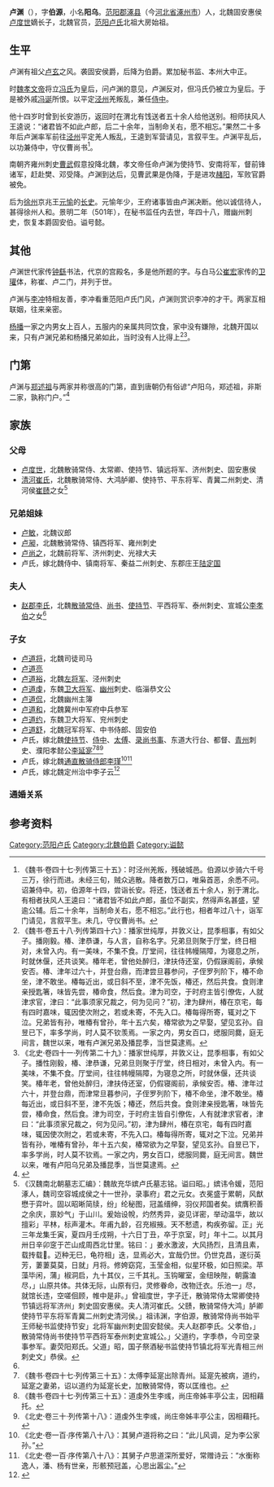 '''卢渊'''（{{bd|454年||501年||}}），字'''伯源'''，小名'''阳乌'''。[[范阳郡|范阳郡]][[涿县|涿县]]（今[[河北省|河北省]][[涿州市|涿州市]]）人，北魏固安惠侯[[卢度世|卢度世]]嫡长子，北魏官员，[[范阳卢氏|范阳卢氏]]北祖大房始祖。

==生平==
卢渊有祖父[[卢玄|卢玄]]之风。袭固安侯爵，后降为伯爵。累加秘书监、本州大中正。

时[[魏孝文帝|魏孝文帝]]将立[[孝文幽皇后|冯氏]]为皇后，问卢渊的意见，卢渊反对，但冯氏仍被立为皇后。于是被外戚[[冯诞|冯诞]]所恨。以平定[[泾州|泾州]]羌叛乱，兼任[[侍中|侍中]]。

他十四岁时曾到长安游历，返回时在渭北有饯送者五十余人给他送别。相师扶风人王逵说：“诸君皆不如此卢郎，后二十余年，当制命关右，愿不相忘。”果然二十多年后卢渊率军前往[[泾州|泾州]]平定羌人叛乱，王逵到军营请见，言叙平生。卢渊平乱后，以功兼侍中，守仪曹尚书<ref>《魏书·卷四十七·列传第三十五》：时泾州羌叛，残破城邑。伯源以步骑六千号三万，徐行而进。未经三旬，贼众逃散。降者数万口，唯枭首恶，余悉不问。诏兼侍中。初，伯源年十四，尝诣长安。将还，饯送者五十余人，别于渭北。有相者扶风人王逵曰：“诸君皆不如此卢郎，虽位不副实，然得声名甚盛，望逾公辅。后二十余年，当制命关右，愿不相忘。”此行也，相者年过八十，诣军门请见，言叙平生。未几，守仪曹尚书。</ref>。

南朝齐雍州刺史[[曹武|曹武]]假意投降北魏，孝文帝任命卢渊为使持节、安南将军，督前锋诸军，赶赴樊、邓受降。卢渊到达后，见曹武果是伪降，于是进攻[[赭阳|赭阳]]，军败官爵被免。

后为[[徐州|徐州]]京兆王[[元愉|元愉]]的[[长史|长史]]。元愉年少，王府诸事皆由卢渊决断。他以诚信待人，甚得徐州人和。景明二年（501年），在秘书监任内去世，年四十八，赠幽州刺史，恢复本爵固安伯。谥号懿。

==其他==
卢渊世代家传[[钟繇|钟繇]]书法，代京的宫殿名，多是他所题的字。与白马公[[崔宏|崔宏]]家传的[[卫瓘|卫瓘]]体，称崔、卢二门，并列于世。

卢渊与[[李冲|李冲]]特相友善，李冲看重范阳卢氏门风，卢渊则赏识李冲的才干。两家互相联姻，往来亲密。

[[杨播|杨播]]一家之内男女上百人，五服内的亲属共同饮食，家中没有嫌隙，北魏开国以来，只有卢渊兄弟和杨播兄弟如此，当时没有人比得上<ref>《魏书·卷五十八·列传第四十六》：播家世纯厚，并敦义让，昆季相事，有如父子。播刚毅。椿、津恭谦，与人言，自称名字。兄弟旦则聚于厅堂，终日相对，未曾入内。有一美味，不集不食。厅堂间，往往帏幔隔障，为寝息之所，时就休偃，还共谈笑。椿年老，曾他处醉归，津扶侍还室，仍假寐阁前，承候安否。椿、津年过六十，并登台鼎，而津尝旦暮参问，子侄罗列阶下，椿不命坐，津不敢坐。椿每近出，或日斜不至，津不先饭，椿还，然后共食。食则津亲授匙箸，味皆先尝，椿命食，然后食。津为司空，于时府主皆引僚佐，人就津求官，津曰：“此事须家兄裁之，何为见问？”初，津为肆州，椿在京宅，每有四时嘉味，辄因使次附之，若或未寄，不先入口。椿每得所寄，辄对之下泣。兄弟皆有孙，唯椿有曾孙，年十五六矣，椿常欲为之早娶，望见玄孙。自昱已下，率多学尚，时人莫不钦羡焉。一家之内，男女百口，缌服同爨，庭无间言，魏世以来，唯有卢渊兄弟及播昆季，当世莫逮焉。</ref><ref>《北史·卷四十一·列传第二十九》：播家世纯厚，并敦义让，昆季相事，有如父子。播性刚毅，椿、津恭谦，兄弟旦则聚于厅堂，终日相对，未曾入内。有一美味，不集不食。厅堂间，往往帏幔隔障，为寝息之所，时就休偃，还共谈笑。椿年老，曾他处醉归，津扶侍还室，仍假寝阁前，承候安否。椿、津年过六十，并登台鼎，而津常旦暮参问，子侄罗列阶下，椿不命坐，津不敢坐。椿每近出，或日斜不至，津不先饭；椿还，然后共食。食则津亲授匙箸，味皆先尝，椿命食，然后食。津为司空，于时府主皆自引僚佐，人有就津求官者，津曰：“此事须家兄裁之，何为见问。”初，津为肆州，椿在京宅，每有四时嘉味，辄因使次附之，若或未寄，不先入口。椿每得所寄，辄对之下泣。兄弟并皆有孙，唯椿有曾孙，年十五六矣，椿常欲为之早娶，望见玄孙。自昱已下，率多学尚，时人莫不钦焉。一家之内，男女百口，缌服同爨，庭无间言。魏世以来，唯有卢阳乌兄弟及播昆季，当世莫逮焉。</ref>。

==门第==
卢渊与[[郑述祖|郑述祖]]与两家并称很高的门第，直到唐朝仍有俗谚“卢阳乌，郑述祖，非斯二家，孰称门户。”<ref>{{Cite book | author =赵振华著| title = 《洛阳古代铭刻文献研究》 | location =西安市 | publisher = 三秦出版社  | date=  2009年12月| pages =448-457 |ISBN =978-7-80736-521-1| accessdate = 2017-11-25 | url = | language= zh-hans| quote = }}</ref>

==家族==
{{main|范阳卢氏世系图}}

===父母===
*[[卢度世|卢度世]]，北魏散骑常侍、太常卿、使持节、镇远将军、济州刺史、固安惠侯
*[[清河崔氏|清河崔氏]]，北魏散骑常侍、大鸿胪卿、使持节、平东将军、青冀二州刺史、清河侯[[崔赜|崔赜]]之女<ref name=autogenerated1>《汉魏南北朝墓志汇编》：魏故充华嫔卢氏墓志铭。谥曰昭。」嫔讳令媛，范阳涿人，魏司空容城成侯之十一世孙，录事府」君之元女。衣冕盛于累朝，风猷懋于弈叶。固以昭晰简牍，纷」纶秘图，冠盖缙绅，羽仪邦国者矣。嫔膺积善之余庆，禀妙气」于山川。爰始设帨，灼然秀异，姿见详密，举动温华，故以擅彩」平林，标声灌木。年甫九龄，召充椒掖。天不慭遗，构疾弥留。正」光三年龙集壬寅，夏四月壬戍朔，十六日丁丑，卒于京室，时」年十二。以其月卅日辛卯窆于芒山成周西北廿里。铭曰：」姜水激波，大风扬烈，且清且素，载抟载𩗭。迈种无巳，龟符相」迭，显焉必大，宜哉仍世。仍世克昌，遂衍英芳，萋萋莫莫，日就」月将。修姱窈窕，玉莹金相，似星环极，如日照梁。苹藻毕闲，蒲」椒洞启，九十其仪，三千其礼。玉钩曜室，金纽映陛，朝露溘尽，」山原共体。共体无际，山原有归，灵修眷命，改物迁衣。乐池一」尽，就馆长违，空嗟佪顾，帷中是非。」曾祖度世，字子迁，散骑常侍太常卿使持节镇远将军济州」刺史固安惠侯。夫人清河崔氏。父赜，散骑常侍大鸿」胪卿使持节平东将军青冀二州刺史清河侯。」祖讳渊，字伯源，散骑常侍尚书始平王师秘书监使持节安」北将军幽州刺史固安懿侯。夫人赵郡李氏。父孝伯，」散骑常侍尚书使持节平西将军泰州刺史宣城公。」父道约，字季恭，今司空录事参军。妻荧阳郑氏。父道」昭，国子祭酒秘书监使持节镇北将军光青相三州刺史文」恭侯。</ref>

===兄弟姐妹===
*[[卢敏|卢敏]]，北魏议郎
*[[卢昶|卢昶]]，北魏散骑常侍、镇西将军、雍州刺史
*[[卢尚之|卢尚之]]，北魏前将军、济州刺史、光禄大夫
*卢氏，嫁北魏侍中、镇南将军、秦益二州刺史、东郡庄王[[陆定国|陆定国]]

===夫人===
*[[赵郡李氏|赵郡李氏]]，北魏[[散骑常侍|散骑常侍]]、[[尚书|尚书]]、[[使持节|使持节]]、平西将军、泰州刺史、宣城公[[李孝伯|李孝伯]]之女<ref name=autogenerated1 />

===子女===
*[[卢道将|卢道将]]，北魏司徒司马
*[[卢道亮|卢道亮]]
*[[卢道裕|卢道裕]]，北魏[[左将军|左将军]]、泾州刺史
*[[卢道虔|卢道虔]]，东魏[[卫大将军|卫大将军]]、[[幽州|幽州]]刺史、临淄恭文公
*[[卢道侃|卢道侃]]，北魏幽州主簿
*[[卢道和|卢道和]]，北魏冀州中军府中兵参军
*[[卢道约|卢道约]]，东魏卫大将军、兖州刺史
*[[卢道舒|卢道舒]]，北魏冠军将军、中书侍郎、固安伯
*卢氏，嫁北魏[[使持节|使持节]]、[[侍中|侍中]]、[[太傅|太傅]]、[[录尚书事|录尚书事]]、东道大行台、都督、[[青州|青州]]刺史、濮阳孝懿公[[李延寔|李延寔]]<ref>《魏书·卷四十七·列传第三十五》：太傅李延寔出除青州。延寔先被病，道约，延寔之妻弟，诏以道约为延寔长史，加散骑常侍，寄以匡维也。</ref><ref>《魏书·卷四十七·列传第三十五》：道虔外生李彧，尚庄帝姊丰亭公主，因相藉托。</ref><ref>《北史·卷三十·列传第十八》：道虔外生李彧，尚庄帝姊丰亭公主，因相藉托。</ref>
*卢氏，嫁北魏[[通直散骑侍郎|通直散骑侍郎]][[李瑾_(陇西)|李瑾]]<ref>《北史·卷一百·序传第八十八》：其舅卢道将称之曰：“此儿风调，足为李公家孙。”</ref><ref>《北史·卷一百·序传第八十八》：其舅子卢思道深所爱好，常赠诗云：“水衡称逸人，潘、杨有世亲，形骸预冠盖，心思出嚣尘。”</ref>
*卢氏，嫁北魏定州治中李子云<ref>{{Cite book | author =  北京大学考古文博学院 / 河北省文物考古研究院  | title = 《赞皇西高北朝赵郡李氏家族墓地》 | location =  | publisher = 科学出版社   | date=  2021.09 | pages=110-142|ISBN =9787030698766| accessdate = 2021-11-24| url = | language= zh-hant| quote = }}</ref>

===通婚关系===
<center>
{{chart/start}}
{{chart | | | | | | | Ze |Ze=[[崔赜|崔赜]]}}
{{chart | | | | | |,|-|^|-|.| }}
{{chart | Ds |v| Cs | | Cs |v| Xb | |Ds=[[卢度世|卢度世]]|Cs=[[清河崔氏|清河崔氏]]||Xb=[[李孝伯|李孝伯]]}}
{{chart | | | |!| | | | | | | |!| | }}
{{chart | | | Yu |-|-|-|-|-| Ls | | |Yu=卢渊|Ls=[[赵郡李氏|赵郡李氏]]}}
{{chart/end}}
</center>

==参考资料==
{{reflist}}

[[Category:范阳卢氏|Category:范阳卢氏]]
[[Category:北魏伯爵|Category:北魏伯爵]]
[[Category:谥懿|Category:谥懿]]